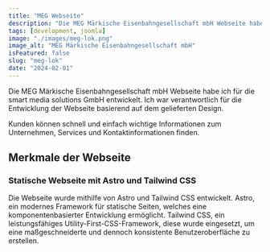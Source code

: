 ---
title: "MEG Webseite"
description: "Die MEG Märkische Eisenbahngesellschaft mbH Webseite habe ich für die smart media solutions GmbH entwickelt."
tags: [development, joomla]
image: "./images/meg-lok.png"
image_alt: "MEG Märkische Eisenbahngesellschaft mbH"
isFeatured: false
slug: "meg-lok"
date: "2024-02-01"
---


Die MEG Märkische Eisenbahngesellschaft mbH Webseite habe ich für die smart media solutions GmbH entwickelt. Ich war verantwortlich für die Entwicklung der Webseite basierend auf dem gelieferten Design.

Kunden können schnell und einfach wichtige Informationen zum Unternehmen, Services und Kontaktinformationen finden.

<ProjectDetails
  client="smart media solutions GmbH"
  handover="02/2024"
  services="HTML, Tailwind, JavaScript, Astro"
  website="https://www.meg-plettenberg.com/"
/>

## Merkmale der Webseite

### Statische Webseite mit Astro und Tailwind CSS

Die Webseite wurde mithilfe von Astro und Tailwind CSS entwickelt. Astro, ein modernes Framework für statische Seiten, welches eine komponentenbasierter Entwicklung ermöglicht. Tailwind CSS, ein leistungsfähiges Utility-First-CSS-Framework, diese wurde eingesetzt, um eine maßgeschneiderte und dennoch konsistente Benutzeroberfläche zu erstellen.
